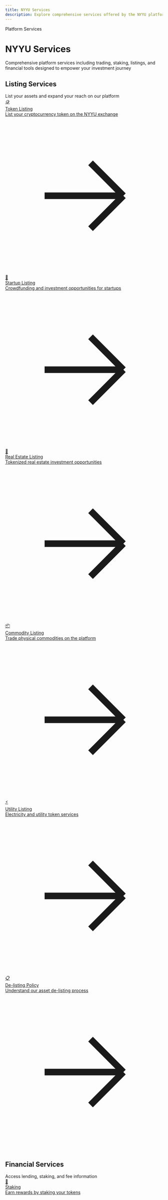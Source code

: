 ```yaml
---
title: NYYU Services
description: Explore comprehensive services offered by the NYYU platform
---
```



<div className="relative overflow-hidden rounded-2xl bg-gradient-to-br from-blue-500/10 via-purple-500/10 to-background p-12 border border-blue-500/20 mb-8">
  <div className="relative z-10">
    <div className="inline-flex items-center gap-2 px-4 py-2 rounded-full bg-blue-500/10 border border-blue-500/20 mb-6">
      <span className="text-sm font-medium text-blue-400">Platform Services</span>
    </div>
    <h1 className="text-4xl md:text-6xl font-bold mb-4 bg-gradient-to-r from-foreground to-foreground/70 bg-clip-text text-transparent">
      NYYU Services
    </h1>
    <p className="text-xl text-muted-foreground max-w-3xl">
      Comprehensive platform services including trading, staking, listings, and financial tools designed to empower your investment journey
    </p>
  </div>
  <div className="absolute top-0 right-0 w-96 h-96 bg-blue-500/10 rounded-full blur-3xl"></div>
  <div className="absolute bottom-0 left-0 w-96 h-96 bg-purple-500/10 rounded-full blur-3xl"></div>
</div>

## Listing Services

<div className="mb-3 text-sm text-muted-foreground">List your assets and expand your reach on our platform</div>

<div className="grid grid-cols-1 md:grid-cols-2 gap-4 my-6">
  <a href="/docs/services/token-listing" className="group relative p-6 rounded-xl border border-emerald-500/20 bg-gradient-to-br from-emerald-500/5 to-teal-500/5 hover:from-emerald-500/10 hover:to-teal-500/10 transition-all duration-300">
    <div className="text-3xl mb-3">🪙</div>
    <div className="font-bold text-lg mb-2 group-hover:text-emerald-400 transition-colors">Token Listing</div>
    <div className="text-sm text-muted-foreground">
      List your cryptocurrency token on the NYYU exchange
    </div>
    <div className="absolute top-4 right-4 opacity-0 group-hover:opacity-100 transition-opacity">
      <svg className="w-5 h-5 text-emerald-400" fill="none" stroke="currentColor" viewBox="0 0 24 24">
        <path strokeLinecap="round" strokeLinejoin="round" strokeWidth={2} d="M13 7l5 5m0 0l-5 5m5-5H6" />
      </svg>
    </div>
  </a>

  <a href="/docs/services/startup-listing" className="group relative p-6 rounded-xl border border-green-500/20 bg-gradient-to-br from-green-500/5 to-emerald-500/5 hover:from-green-500/10 hover:to-emerald-500/10 transition-all duration-300">
    <div className="text-3xl mb-3">🚀</div>
    <div className="font-bold text-lg mb-2 group-hover:text-green-400 transition-colors">Startup Listing</div>
    <div className="text-sm text-muted-foreground">
      Crowdfunding and investment opportunities for startups
    </div>
    <div className="absolute top-4 right-4 opacity-0 group-hover:opacity-100 transition-opacity">
      <svg className="w-5 h-5 text-green-400" fill="none" stroke="currentColor" viewBox="0 0 24 24">
        <path strokeLinecap="round" strokeLinejoin="round" strokeWidth={2} d="M13 7l5 5m0 0l-5 5m5-5H6" />
      </svg>
    </div>
  </a>

  <a href="/docs/services/real-estate-listing" className="group relative p-6 rounded-xl border border-teal-500/20 bg-gradient-to-br from-teal-500/5 to-cyan-500/5 hover:from-teal-500/10 hover:to-cyan-500/10 transition-all duration-300">
    <div className="text-3xl mb-3">🏢</div>
    <div className="font-bold text-lg mb-2 group-hover:text-teal-400 transition-colors">Real Estate Listing</div>
    <div className="text-sm text-muted-foreground">
      Tokenized real estate investment opportunities
    </div>
    <div className="absolute top-4 right-4 opacity-0 group-hover:opacity-100 transition-opacity">
      <svg className="w-5 h-5 text-teal-400" fill="none" stroke="currentColor" viewBox="0 0 24 24">
        <path strokeLinecap="round" strokeLinejoin="round" strokeWidth={2} d="M13 7l5 5m0 0l-5 5m5-5H6" />
      </svg>
    </div>
  </a>

  <a href="/docs/services/commodity-listing" className="group relative p-6 rounded-xl border border-emerald-500/20 bg-gradient-to-br from-emerald-500/5 to-green-500/5 hover:from-emerald-500/10 hover:to-green-500/10 transition-all duration-300">
    <div className="text-3xl mb-3">📦</div>
    <div className="font-bold text-lg mb-2 group-hover:text-emerald-400 transition-colors">Commodity Listing</div>
    <div className="text-sm text-muted-foreground">
      Trade physical commodities on the platform
    </div>
    <div className="absolute top-4 right-4 opacity-0 group-hover:opacity-100 transition-opacity">
      <svg className="w-5 h-5 text-emerald-400" fill="none" stroke="currentColor" viewBox="0 0 24 24">
        <path strokeLinecap="round" strokeLinejoin="round" strokeWidth={2} d="M13 7l5 5m0 0l-5 5m5-5H6" />
      </svg>
    </div>
  </a>

  <a href="/docs/services/utility-listing" className="group relative p-6 rounded-xl border border-green-500/20 bg-gradient-to-br from-green-500/5 to-teal-500/5 hover:from-green-500/10 hover:to-teal-500/10 transition-all duration-300">
    <div className="text-3xl mb-3">⚡</div>
    <div className="font-bold text-lg mb-2 group-hover:text-green-400 transition-colors">Utility Listing</div>
    <div className="text-sm text-muted-foreground">
      Electricity and utility token services
    </div>
    <div className="absolute top-4 right-4 opacity-0 group-hover:opacity-100 transition-opacity">
      <svg className="w-5 h-5 text-green-400" fill="none" stroke="currentColor" viewBox="0 0 24 24">
        <path strokeLinecap="round" strokeLinejoin="round" strokeWidth={2} d="M13 7l5 5m0 0l-5 5m5-5H6" />
      </svg>
    </div>
  </a>

  <a href="/docs/services/de-listing" className="group relative p-6 rounded-xl border border-teal-500/20 bg-gradient-to-br from-teal-500/5 to-emerald-500/5 hover:from-teal-500/10 hover:to-emerald-500/10 transition-all duration-300">
    <div className="text-3xl mb-3">📋</div>
    <div className="font-bold text-lg mb-2 group-hover:text-teal-400 transition-colors">De-listing Policy</div>
    <div className="text-sm text-muted-foreground">
      Understand our asset de-listing process
    </div>
    <div className="absolute top-4 right-4 opacity-0 group-hover:opacity-100 transition-opacity">
      <svg className="w-5 h-5 text-teal-400" fill="none" stroke="currentColor" viewBox="0 0 24 24">
        <path strokeLinecap="round" strokeLinejoin="round" strokeWidth={2} d="M13 7l5 5m0 0l-5 5m5-5H6" />
      </svg>
    </div>
  </a>
</div>

## Financial Services

<div className="mb-3 text-sm text-muted-foreground">Access lending, staking, and fee information</div>

<div className="grid grid-cols-1 md:grid-cols-2 gap-4 my-6">
  <a href="/docs/services/staking" className="group relative p-6 rounded-xl border border-blue-500/20 bg-gradient-to-br from-blue-500/5 to-indigo-500/5 hover:from-blue-500/10 hover:to-indigo-500/10 transition-all duration-300">
    <div className="text-3xl mb-3">💎</div>
    <div className="font-bold text-lg mb-2 group-hover:text-blue-400 transition-colors">Staking</div>
    <div className="text-sm text-muted-foreground">
      Earn rewards by staking your tokens
    </div>
    <div className="absolute top-4 right-4 opacity-0 group-hover:opacity-100 transition-opacity">
      <svg className="w-5 h-5 text-blue-400" fill="none" stroke="currentColor" viewBox="0 0 24 24">
        <path strokeLinecap="round" strokeLinejoin="round" strokeWidth={2} d="M13 7l5 5m0 0l-5 5m5-5H6" />
      </svg>
    </div>
  </a>

  <a href="/docs/services/loan" className="group relative p-6 rounded-xl border border-indigo-500/20 bg-gradient-to-br from-indigo-500/5 to-cyan-500/5 hover:from-indigo-500/10 hover:to-cyan-500/10 transition-all duration-300">
    <div className="text-3xl mb-3">💰</div>
    <div className="font-bold text-lg mb-2 group-hover:text-indigo-400 transition-colors">Loan Services</div>
    <div className="text-sm text-muted-foreground">
      Borrow and lend digital assets
    </div>
    <div className="absolute top-4 right-4 opacity-0 group-hover:opacity-100 transition-opacity">
      <svg className="w-5 h-5 text-indigo-400" fill="none" stroke="currentColor" viewBox="0 0 24 24">
        <path strokeLinecap="round" strokeLinejoin="round" strokeWidth={2} d="M13 7l5 5m0 0l-5 5m5-5H6" />
      </svg>
    </div>
  </a>

  <a href="/docs/services/fees" className="group relative p-6 rounded-xl border border-cyan-500/20 bg-gradient-to-br from-cyan-500/5 to-blue-500/5 hover:from-cyan-500/10 hover:to-blue-500/10 transition-all duration-300">
    <div className="text-3xl mb-3">💳</div>
    <div className="font-bold text-lg mb-2 group-hover:text-cyan-400 transition-colors">Fee Structure</div>
    <div className="text-sm text-muted-foreground">
      Transparent pricing for all platform services
    </div>
    <div className="absolute top-4 right-4 opacity-0 group-hover:opacity-100 transition-opacity">
      <svg className="w-5 h-5 text-cyan-400" fill="none" stroke="currentColor" viewBox="0 0 24 24">
        <path strokeLinecap="round" strokeLinejoin="round" strokeWidth={2} d="M13 7l5 5m0 0l-5 5m5-5H6" />
      </svg>
    </div>
  </a>

  <a href="/docs/services/currencies" className="group relative p-6 rounded-xl border border-blue-500/20 bg-gradient-to-br from-blue-500/5 to-cyan-500/5 hover:from-blue-500/10 hover:to-cyan-500/10 transition-all duration-300">
    <div className="text-3xl mb-3">💱</div>
    <div className="font-bold text-lg mb-2 group-hover:text-blue-400 transition-colors">Supported Currencies</div>
    <div className="text-sm text-muted-foreground">
      View all supported fiat and crypto currencies
    </div>
    <div className="absolute top-4 right-4 opacity-0 group-hover:opacity-100 transition-opacity">
      <svg className="w-5 h-5 text-blue-400" fill="none" stroke="currentColor" viewBox="0 0 24 24">
        <path strokeLinecap="round" strokeLinejoin="round" strokeWidth={2} d="M13 7l5 5m0 0l-5 5m5-5H6" />
      </svg>
    </div>
  </a>
</div>

## Platform Programs

<div className="mb-3 text-sm text-muted-foreground">Join our programs and help build a better platform</div>

<div className="grid grid-cols-1 md:grid-cols-2 gap-4 my-6">
  <a href="/docs/services/bug-bounty" className="group relative p-6 rounded-xl border border-purple-500/20 bg-gradient-to-br from-purple-500/5 to-pink-500/5 hover:from-purple-500/10 hover:to-pink-500/10 transition-all duration-300">
    <div className="text-3xl mb-3">🐛</div>
    <div className="font-bold text-lg mb-2 group-hover:text-purple-400 transition-colors">Bug Bounty</div>
    <div className="text-sm text-muted-foreground">
      Report security vulnerabilities and earn rewards
    </div>
    <div className="absolute top-4 right-4 opacity-0 group-hover:opacity-100 transition-opacity">
      <svg className="w-5 h-5 text-purple-400" fill="none" stroke="currentColor" viewBox="0 0 24 24">
        <path strokeLinecap="round" strokeLinejoin="round" strokeWidth={2} d="M13 7l5 5m0 0l-5 5m5-5H6" />
      </svg>
    </div>
  </a>

  <a href="/docs/services/affiliate-program" className="group relative p-6 rounded-xl border border-pink-500/20 bg-gradient-to-br from-pink-500/5 to-fuchsia-500/5 hover:from-pink-500/10 hover:to-fuchsia-500/10 transition-all duration-300">
    <div className="text-3xl mb-3">🤝</div>
    <div className="font-bold text-lg mb-2 group-hover:text-pink-400 transition-colors">Affiliate Program</div>
    <div className="text-sm text-muted-foreground">
      Earn commissions by referring new users
    </div>
    <div className="absolute top-4 right-4 opacity-0 group-hover:opacity-100 transition-opacity">
      <svg className="w-5 h-5 text-pink-400" fill="none" stroke="currentColor" viewBox="0 0 24 24">
        <path strokeLinecap="round" strokeLinejoin="round" strokeWidth={2} d="M13 7l5 5m0 0l-5 5m5-5H6" />
      </svg>
    </div>
  </a>

  <a href="/docs/services/proof-of-reserves" className="group relative p-6 rounded-xl border border-fuchsia-500/20 bg-gradient-to-br from-fuchsia-500/5 to-purple-500/5 hover:from-fuchsia-500/10 hover:to-purple-500/10 transition-all duration-300">
    <div className="text-3xl mb-3">🔒</div>
    <div className="font-bold text-lg mb-2 group-hover:text-fuchsia-400 transition-colors">Proof of Reserves</div>
    <div className="text-sm text-muted-foreground">
      Transparency in platform asset holdings
    </div>
    <div className="absolute top-4 right-4 opacity-0 group-hover:opacity-100 transition-opacity">
      <svg className="w-5 h-5 text-fuchsia-400" fill="none" stroke="currentColor" viewBox="0 0 24 24">
        <path strokeLinecap="round" strokeLinejoin="round" strokeWidth={2} d="M13 7l5 5m0 0l-5 5m5-5H6" />
      </svg>
    </div>
  </a>
</div>

<div className="mt-8 p-8 rounded-2xl border border-blue-500/20 bg-gradient-to-br from-blue-500/10 via-purple-500/5 to-background relative overflow-hidden">
  <div className="relative z-10 flex items-start gap-4">
    <div className="text-4xl">💡</div>
    <div className="flex-1">
      <div className="font-bold text-xl mb-2">Need Help?</div>
      <div className="text-muted-foreground mb-4">For detailed information about any service, click on the cards above or contact our support team for assistance.</div>
      <a href="/docs/corporate/contact-us" className="inline-flex items-center gap-2 px-4 py-2 rounded-lg bg-blue-500/10 border border-blue-500/20 text-blue-400 hover:bg-blue-500/20 transition-colors text-sm font-medium">
        Contact Support
        <svg className="w-4 h-4" fill="none" stroke="currentColor" viewBox="0 0 24 24">
          <path strokeLinecap="round" strokeLinejoin="round" strokeWidth={2} d="M13 7l5 5m0 0l-5 5m5-5H6" />
        </svg>
      </a>
    </div>
  </div>
  <div className="absolute top-0 right-0 w-48 h-48 bg-blue-500/5 rounded-full blur-3xl"></div>
</div>
